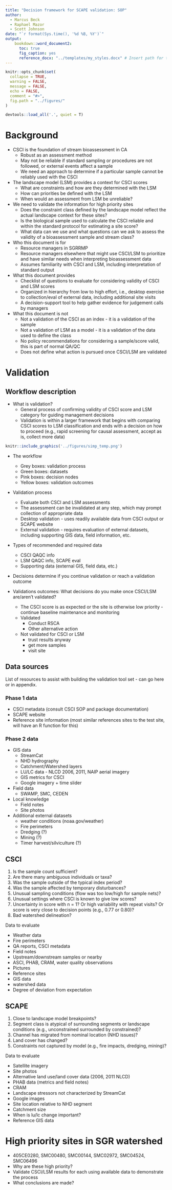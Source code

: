 ```yaml
---
title: "Decision framework for SCAPE validation: SOP"
author:
  - Marcus Beck
  - Raphael Mazor
  - Scott Johnson
date: "`r format(Sys.time(), '%d %B, %Y')`"
output: 
    bookdown::word_document2:
      toc: true
      fig_caption: yes
      reference_docx: "../templates/my_styles.docx" # Insert path for the DOCX file
---
```


```r
knitr::opts_chunk$set(
  collapse = TRUE,
  warning = FALSE,
  message = FALSE,
  echo = FALSE,
  comment = "#>",
  fig.path = "../figures/"
)

devtools::load_all('.', quiet = T)
```

# Background

* CSCI is the foundation of stream bioassessment in CA
     * Robust as an assessment method
     * May not be reliable if standard sampling or procedures are not followed, or external events affect a sample
     * We need an approach to determine if a particular sample cannot be reliably used with the CSCI

* The landscape model (LSM) provides a context for CSCI scores
     * What are constraints and how are they determined with the LSM
     * How can priorities be defined with the LSM
     * When would an assessment from LSM be unreliable? 

* We need to validate the information for high priority sites
     * Does the constraint class defined by the landscape model reflect the actual landscape context for these sites?
     * Is the biological sample used to calculate the CSCI reliable and within the standard protocol for estimating a site score?
     * What data can we use and what questions can we ask to assess the validity of a bioassessment sample and stream class?

* Who this document is for
     * Resource managers in SGRRMP
     * Resource managers elsewhere that might use CSCI/LSM to prioritize and have similar needs when interpreting bioassessment data
     * Assumes familiarity with CSCI and LSM, including interpretation of standard output

* What this document provides
     * Checklist of questions to evaluate for considering validity of CSCI and LSM scores
     * Organized in hierarchy from low to high effort, i.e., desktop exercise to collection/eval of external data, including additional site visits
     * A decision-support tool to help gather evidence for judgement calls by managers
     
* What this document is not
     * Not a validation of the CSCI as an index - it is a validation of the sample
     * Not a validation of LSM as a model - it is a validation of the data used to define the class
     * No policy recommendations for considering a sample/score valid, this is part of normal QA/QC
     * Does not define what action is pursued once CSCI/LSM are validated

# Validation

## Workflow description

* What is validation? 
    * General process of confirming validity of CSCI score and LSM category for guiding management decisions
    * Validation is within a larger framework that begins with comparing CSCI scores to LSM classification and ends with a decision on how to proceed (e.g., rapid screening for causal assessment, accept as is, collect more data)

```r
knitr::include_graphics('../figures/simp_temp.png')
```

* The workflow
    * Grey boxes: validation process
    * Green boxes: datasets
    * Pink boxes: decision nodes
    * Yellow boxes: validation outcomes

* Validation process
    * Evaluate both CSCI and LSM assessments
    * The assessment can be invalidated at any step, which may prompt collection of appropriate data
    * Desktop validation - uses readily available data from CSCI output or SCAPE website
    * External validation - requires evaluation of external datasets, including supporting GIS data, field information, etc.

* Types of recommended and required data
    * CSCI QAQC info
    * LSM QAQC info, SCAPE eval
    * Supporting data (external GIS, field data, etc.)
    
* Decisions determine if you continue validation or reach a validation outcome

* Validations outcomes: What decisions do you make once CSCI/LSM are/aren't validated? 
    * The CSCI score is as expected or the site is otherwise low priority - continue baseline maintenance and monitoring
    * Validated 
         * Conduct RSCA
         * Other alternative action
    * Not validated for CSCI or LSM
         * trust results anyway
         * get more samples
         * visit site
         
## Data sources

List of resources to assist with building the validation tool set - can go here or in appendix.

### Phase 1 data

* CSCI metadata (consult CSCI SOP and package documentation)
* SCAPE website
* Reference site information (most similar references sites to the test site, will have an R function for this)

### Phase 2 data

* GIS data
  * StreamCat
  * NHD hydrography
  * Catchment/Watershed layers
  * LU/LC data - NLCD 2006, 2011, NAIP aerial imagery
  * GIS metrics for CSCI
  * Google imagery + time slider
* Field data
  * SWAMP, SMC, CEDEN 
* Local knowledge
  * Field notes
  * Site photos
* Additional external datasets
  * weather conditions (noaa.gov/weather)
  * Fire perimeters
  * Dredging (?)
  * Mining (?)
  * Timer harvest/silviculture (?)
    
## CSCI

1) Is the sample count sufficient?
1) Are there many ambiguous individuals or taxa? 
1) Was the sample outside of the typical index period?
1) Was the sample affected by temporary disturbances?
1) Unusual sampling conditions (flow was too low/high for sample nets)?
1) Unusual settings where CSCI is known to give low scores?
1) Uncertainty in score with n = 1? Or high variability with repeat visits? Or score is very close to decision points (e.g., 0.77 or 0.80)?
1) Bad watershed delineation?

Data to evaluate

* Weather data
* Fire perimeters
* QA reports, CSCI metadata
* Field notes
* Upstream/downstream samples or nearby 
* ASCI, PHAB, CRAM, water quality observations
* Pictures
* Reference sites
* GIS data
* watershed data
* Degree of deviation from expectation

## SCAPE

1) Close to landscape model breakpoints?
1) Segment class is atypical of surrounding segments or landscape conditions (e.g., unconstrained surrounded by constrained)?
1) Channel has migrated from nominal location (NHD issues)?
1) Land cover has changed?
1) Constraints not captured by model (e.g., fire impacts, dredging, mining)?

Data to evaluate

* Satellite imagery
* Site photos
* Alternative land use/land cover data (2006, 2011 NLCD)
* PHAB data (metrics and field notes)
* CRAM
* Landscape stressors not characterized by StreamCat 
* Google images
* Site location relative to NHD segment
* Catchment size
* When is lu/lc change important?
* Reference GIS data

# High priority sites in SGR watershed

* 405CE0280, SMC00480, SMC00144, SMC02972, SMC04524, SMC06496
* Why are these high priority?
* Validate CSCI/LSM results for each using available data to demonstrate the process
* What conclusions are made?  
